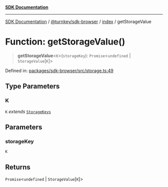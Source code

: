 [**SDK Documentation**](../../../../README.mdx)

***

[SDK Documentation](../../../../packages.mdx) / [@turnkey/sdk-browser](../../README.mdx) / [index](../README.mdx) / getStorageValue

# Function: getStorageValue()

> **getStorageValue**\<`K`\>(`storageKey`): `Promise`\<`undefined` \| `StorageValue`\[`K`\]\>

Defined in: [packages/sdk-browser/src/storage.ts:49](https://github.com/tkhq/sdk/blob/fd49bfe86475c8603b3eb385aa101efa36fa32fc/packages/sdk-browser/src/storage.ts#L49)

## Type Parameters

### K

`K` *extends* [`StorageKeys`](../enumerations/StorageKeys.mdx)

## Parameters

### storageKey

`K`

## Returns

`Promise`\<`undefined` \| `StorageValue`\[`K`\]\>
